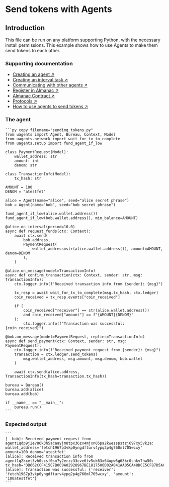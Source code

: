 # Send tokens with Agents

## Introduction

This file can be run on any platform supporting Python, with the necessary install permissions.
This example shows how to use Agents to make them send tokens to each other.

### Supporting documentation

- [Creating an agent ↗️](/guides/agents/create-a-uagent)
- [Creating an interval task ↗️](/guides/agents/interval-task)
- [Communicating with other agents ↗️](/guides/agents/communicating-with-other-agents)
- [Register in Almanac ↗️](/guides/agents/register-in-almanac)
- [Almanac Contract ↗️](/references/contracts/uagents-almanac/almanac-overview)
- [Protocols ↗️](/references/uagents/uagents-protocols/agent-protocols)
- [How to use agents to send tokens ↗️](/guides/agents/intermediate/send-tokens)

### The agent

    ```py copy filename="sending_tokens.py"
    from uagents import Agent, Bureau, Context, Model
    from uagents.network import wait_for_tx_to_complete
    from uagents.setup import fund_agent_if_low

    class PaymentRequest(Model):
        wallet_address: str
        amount: int
        denom: str

    class TransactionInfo(Model):
        tx_hash: str

    AMOUNT = 100
    DENOM = "atestfet"

    alice = Agent(name="alice", seed="alice secret phrase")
    bob = Agent(name="bob", seed="bob secret phrase")

    fund_agent_if_low(alice.wallet.address())
    fund_agent_if_low(bob.wallet.address(), min_balance=AMOUNT)

    @alice.on_interval(period=10.0)
    async def request_funds(ctx: Context):
        await ctx.send(
            bob.address,
            PaymentRequest(
                wallet_address=str(alice.wallet.address()), amount=AMOUNT, denom=DENOM
            ),
        )

    @alice.on_message(model=TransactionInfo)
    async def confirm_transaction(ctx: Context, sender: str, msg: TransactionInfo):
        ctx.logger.info(f"Received transaction info from {sender}: {msg}")

        tx_resp = await wait_for_tx_to_complete(msg.tx_hash, ctx.ledger)
        coin_received = tx_resp.events["coin_received"]

        if (
            coin_received["receiver"] == str(alice.wallet.address())
            and coin_received["amount"] == f"{AMOUNT}{DENOM}"
        ):
            ctx.logger.info(f"Transaction was successful: {coin_received}")

    @bob.on_message(model=PaymentRequest, replies=TransactionInfo)
    async def send_payment(ctx: Context, sender: str, msg: PaymentRequest):
        ctx.logger.info(f"Received payment request from {sender}: {msg}")
        transaction = ctx.ledger.send_tokens(
            msg.wallet_address, msg.amount, msg.denom, bob.wallet
        )

        await ctx.send(alice.address, TransactionInfo(tx_hash=transaction.tx_hash))

    bureau = Bureau()
    bureau.add(alice)
    bureau.add(bob)

    if __name__ == "__main__":
        bureau.run()
    ```

### Expected output

    ```
    [  bob]: Received payment request from agent1qdp9j2ev86k3h5acaayjm8tpx36zv4mjxn05pa2kwesspstzj697xy5vk2a: wallet_address='fetch1967p3vkp0yngdfturv4ypq2p4g760ml705wcxy' amount=100 denom='atestfet'
    [alice]: Received transaction info from agent1q2kxet3vh0scsf0sm7y2erzz33cve6tv5uk63x64upw5g68kr0chkv7hw50: tx_hash='DB662CCF415C7B0C9A02928967BE1817506D02A041AA05CA48DCE5CF87D5A638'
    [alice]: Transaction was successful: {'receiver': 'fetch1967p3vkp0yngdfturv4ypq2p4g760ml705wcxy', 'amount': '100atestfet'}
    ```
